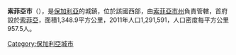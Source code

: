 '''索菲亞市'''（{{lang-bg|Столична община}}），是[[保加利亞|保加利亞]]的城鎮，位於該國西部，由[[索菲亞市州|索菲亞市州]]負責管轄，首府設於[[索菲亞|索菲亞]]，面積1,348.9平方公里，2011年人口1,291,591，人口密度每平方公里957.5人。

{{coord|42.6976|N|23.3236|E|source:wikidata|display=title}}

{{Bulgaria-geo-stub}}
[[Category:保加利亞城市|Category:保加利亞城市]]